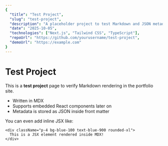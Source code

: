```yaml
---
{
  "title": "Test Project",
  "slug": "test-project",
  "description": "A placeholder project to test Markdown and JSON metadata loading.",
  "date": "2025-10-05",
  "technologies": ["Next.js", "Tailwind CSS", "TypeScript"],
  "repoUrl": "https://github.com/yourusername/test-project",
  "demoUrl": "https://example.com"
}
---
```


# Test Project

This is a **test project** page to verify Markdown rendering in the portfolio site.

- Written in MDX
- Supports embedded React components later on
- Metadata is stored as JSON inside front matter

You can even add inline JSX like:

```tsx
<div className="p-4 bg-blue-100 text-blue-900 rounded-xl">
  This is a JSX element rendered inside MDX!
</div>
